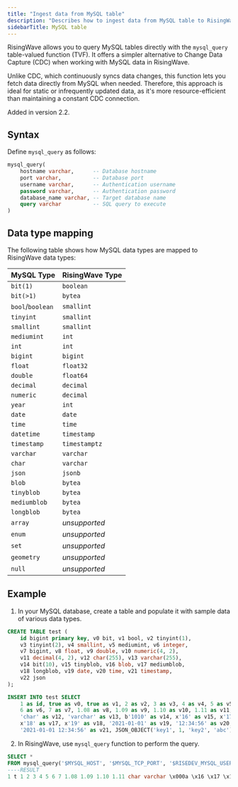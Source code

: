 ```yaml
---
title: "Ingest data from MySQL table"
description: "Describes how to ingest data from MySQL table to RisingWave using table-valued function."
sidebarTitle: MySQL table
---
```


RisingWave allows you to query MySQL tables directly with the `mysql_query` table-valued function (TVF). It offers a simpler alternative to Change Data Capture (CDC) when working with MySQL data in RisingWave. 

Unlike CDC, which continuously syncs data changes, this function lets you fetch data directly from MySQL when needed. Therefore, this approach is ideal for static or infrequently updated data, as it's more resource-efficient than maintaining a constant CDC connection.

<Note>
Added in version 2.2.
</Note>

## Syntax

Define `mysql_query` as follows:

```sql
mysql_query(
    hostname varchar,      -- Database hostname
    port varchar,          -- Database port
    username varchar,      -- Authentication username
    password varchar,      -- Authentication password
    database_name varchar, -- Target database name
    query varchar          -- SQL query to execute
)
```

## Data type mapping

The following table shows how MySQL data types are mapped to RisingWave data types:

| MySQL Type | RisingWave Type |
|:-----------|:----------------|
| `bit(1)` | `boolean` |
| `bit(>1)` | `bytea` |
| `bool`/`boolean` | `smallint` |
| `tinyint` | `smallint` |
| `smallint` | `smallint` |
| `mediumint` | `int` |
| `int` | `int` |
| `bigint` | `bigint` |
| `float` | `float32` |
| `double` | `float64` |
| `decimal` | `decimal` |
| `numeric` | `decimal` |
| `year` | `int` |
| `date` | `date` |
| `time` | `time` |
| `datetime` | `timestamp` |
| `timestamp` | `timestamptz` |
| `varchar` | `varchar` |
| `char` | `varchar` |
| `json` | `jsonb` |
| `blob` | `bytea` |
| `tinyblob` | `bytea` |
| `mediumblob` | `bytea` |
| `longblob` | `bytea` |
| `array` | *unsupported* |
| `enum` | *unsupported* |
| `set` | *unsupported* |
| `geometry` | *unsupported* |
| `null` | *unsupported* |

## Example

1. In your MySQL database, create a table and populate it with sample data of various data types.

```sql
CREATE TABLE test (
    id bigint primary key, v0 bit, v1 bool, v2 tinyint(1),
    v3 tinyint(2), v4 smallint, v5 mediumint, v6 integer,
    v7 bigint, v8 float, v9 double, v10 numeric(4, 2),
    v11 decimal(4, 2), v12 char(255), v13 varchar(255),
    v14 bit(10), v15 tinyblob, v16 blob, v17 mediumblob,
    v18 longblob, v19 date, v20 time, v21 timestamp,
    v22 json
);

INSERT INTO test SELECT
    1 as id, true as v0, true as v1, 2 as v2, 3 as v3, 4 as v4, 5 as v5,
    6 as v6, 7 as v7, 1.08 as v8, 1.09 as v9, 1.10 as v10, 1.11 as v11,
    'char' as v12, 'varchar' as v13, b'1010' as v14, x'16' as v15, x'17' as v16,
    x'18' as v17, x'19' as v18, '2021-01-01' as v19, '12:34:56' as v20,
    '2021-01-01 12:34:56' as v21, JSON_OBJECT('key1', 1, 'key2', 'abc');
```

2. In RisingWave, use `mysql_query` function to perform the query.

```sql
SELECT * 
FROM mysql_query('$MYSQL_HOST', '$MYSQL_TCP_PORT', '$RISEDEV_MYSQL_USER', '$MYSQL_PWD', 'tvf', 'select * from test;');
----RESULT
1 t 1 2 3 4 5 6 7 1.08 1.09 1.10 1.11 char varchar \x000a \x16 \x17 \x18 \x19 2021-01-01 12:34:56 2021-01-01 12:34:56+00:00 {"key1": 1, "key2": "abc"}
```
